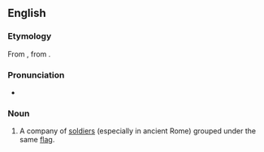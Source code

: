 ==English==

===Etymology===
From {{etyl|la|en}} {{m|la|vexillatio}}, from {{m|la|vexillum}}.

===Pronunciation===
* {{IPA|en|/vɛksɪˈleɪʃən/}}

===Noun===
{{en-noun}}

# A company of [[soldiers]] (especially in ancient Rome) grouped under the same [[flag]].
{{C|la|Ancient Rome|Military}}